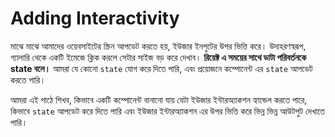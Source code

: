 # Adding Interactivity

মাঝে মাঝে আমাদের ওয়েবসাইটের স্ক্রিন আপডেট করতে হয়, ইউজার ইনপুটের উপর ভিত্তি করে। উদাহরণস্বরূপ, গ্যালারি থেকে একটি ইমেজে ক্লিক করলে সেটার সাইজ বড় করে দেখাব। **রিয়েক্ট এ সময়ের সাথে ডাটা পরিবর্তনকে state বলে।** আমরা যে কোনো `state` যোগ করে দিতে পারি, এবং প্রয়োজনে কম্পোনেন্ট এর `state` আপডেট করতে পারি।

আমরা এই পাঠে শিখব, কিভাবে একটি কম্পোনেন্ট বানানো যায় যেটা ইউজার ইন্টারঅ্যাকশন হ্যান্ডেল করতে পারে, কিভাবে `state` আপডেট করে দিতে পারি এবং ইউজার ইন্টারঅ্যাকশন এর উপর ভিত্তি করে ভিন্ন ভিন্ন আউটপুট দেখাতে পারি।
